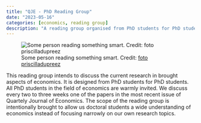 ```yaml
---
title: "QJE - PhD Reading Group"
date: "2023-05-16"
categories: [economics, reading group]
description: "A reading group organised from PhD students for PhD students."
---
```


![Some person reading something smart. Credit: [foto priscilladupreez](https://unsplash.com/@priscilladupreez)](foto-reading-group.jpg)

This reading group intends to discuss the current research in brought aspects of economics. It is designed from PhD students for PhD students. All PhD students in the field of economics are warmly invited. We discuss every two to three weeks one of the papers in the most recent issue of Quartely Journal of Economics. The scope of the reading group is intentionally brought to allow us doctoral students a wide understanding of economics instead of focusing narrowly on our own research topics.
